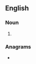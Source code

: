 ==English==

===Noun===
{{head|en|noun plural form}}

# {{plural of|contraption|lang=en}}

===Anagrams===
* {{anagrams|en|nonprostatic}}